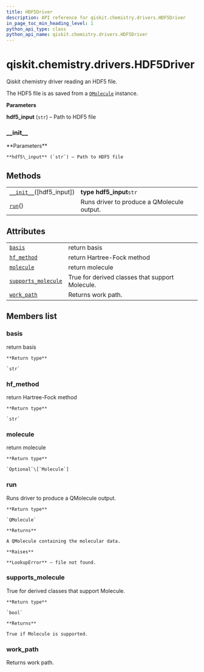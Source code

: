 ```yaml
---
title: HDF5Driver
description: API reference for qiskit.chemistry.drivers.HDF5Driver
in_page_toc_min_heading_level: 1
python_api_type: class
python_api_name: qiskit.chemistry.drivers.HDF5Driver
---
```


<span id="qiskit-chemistry-drivers-hdf5driver" />

# qiskit.chemistry.drivers.HDF5Driver

<Class id="qiskit.chemistry.drivers.HDF5Driver" isDedicatedPage={true} github="https://github.com/qiskit-community/qiskit-aqua/tree/stable/0.8/qiskit/chemistry/drivers/hdf5d/hdf5driver.py" signature="HDF5Driver(hdf5_input='molecule.hdf5')" modifiers="class">
  Qiskit chemistry driver reading an HDF5 file.

  The HDF5 file is as saved from a [`QMolecule`](qiskit.chemistry.QMolecule "qiskit.chemistry.QMolecule") instance.

  **Parameters**

  **hdf5\_input** (`str`) – Path to HDF5 file

  ### \_\_init\_\_

  <Function id="qiskit.chemistry.drivers.HDF5Driver.__init__" signature="__init__(hdf5_input='molecule.hdf5')">
    **Parameters**

    **hdf5\_input** (`str`) – Path to HDF5 file
  </Function>

  ## Methods

  |                                                                                                                            |                                            |
  | -------------------------------------------------------------------------------------------------------------------------- | ------------------------------------------ |
  | [`__init__`](#qiskit.chemistry.drivers.HDF5Driver.__init__ "qiskit.chemistry.drivers.HDF5Driver.__init__")(\[hdf5\_input]) | **type hdf5\_input**`str`                  |
  | [`run`](#qiskit.chemistry.drivers.HDF5Driver.run "qiskit.chemistry.drivers.HDF5Driver.run")()                              | Runs driver to produce a QMolecule output. |

  ## Attributes

  |                                                                                                                                       |                                                 |
  | ------------------------------------------------------------------------------------------------------------------------------------- | ----------------------------------------------- |
  | [`basis`](#qiskit.chemistry.drivers.HDF5Driver.basis "qiskit.chemistry.drivers.HDF5Driver.basis")                                     | return basis                                    |
  | [`hf_method`](#qiskit.chemistry.drivers.HDF5Driver.hf_method "qiskit.chemistry.drivers.HDF5Driver.hf_method")                         | return Hartree-Fock method                      |
  | [`molecule`](#qiskit.chemistry.drivers.HDF5Driver.molecule "qiskit.chemistry.drivers.HDF5Driver.molecule")                            | return molecule                                 |
  | [`supports_molecule`](#qiskit.chemistry.drivers.HDF5Driver.supports_molecule "qiskit.chemistry.drivers.HDF5Driver.supports_molecule") | True for derived classes that support Molecule. |
  | [`work_path`](#qiskit.chemistry.drivers.HDF5Driver.work_path "qiskit.chemistry.drivers.HDF5Driver.work_path")                         | Returns work path.                              |

  ## Members list

  ### basis

  <Attribute id="qiskit.chemistry.drivers.HDF5Driver.basis">
    return basis

    **Return type**

    `str`
  </Attribute>

  ### hf\_method

  <Attribute id="qiskit.chemistry.drivers.HDF5Driver.hf_method">
    return Hartree-Fock method

    **Return type**

    `str`
  </Attribute>

  ### molecule

  <Attribute id="qiskit.chemistry.drivers.HDF5Driver.molecule">
    return molecule

    **Return type**

    `Optional`\[`Molecule`]
  </Attribute>

  ### run

  <Function id="qiskit.chemistry.drivers.HDF5Driver.run" signature="run()">
    Runs driver to produce a QMolecule output.

    **Return type**

    `QMolecule`

    **Returns**

    A QMolecule containing the molecular data.

    **Raises**

    **LookupError** – file not found.
  </Function>

  ### supports\_molecule

  <Attribute id="qiskit.chemistry.drivers.HDF5Driver.supports_molecule">
    True for derived classes that support Molecule.

    **Return type**

    `bool`

    **Returns**

    True if Molecule is supported.
  </Attribute>

  ### work\_path

  <Attribute id="qiskit.chemistry.drivers.HDF5Driver.work_path">
    Returns work path.
  </Attribute>
</Class>

